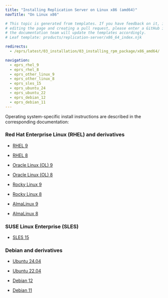 ```yaml
---
title: "Installing Replication Server on Linux x86 (amd64)"
navTitle: "On Linux x86"

# This topic is generated from templates. If you have feedback on it, instead of
# editing the page and creating a pull request, please enter a GitHub issue and
# the documentation team will update the templates accordingly.
# Leaf template: products/replication-server/x86_64_index.njk

redirects:
  - /eprs/latest/03_installation/03_installing_rpm_package/x86_amd64/

navigation:
  - eprs_rhel_9
  - eprs_rhel_8
  - eprs_other_linux_9
  - eprs_other_linux_8
  - eprs_sles_15
  - eprs_ubuntu_24
  - eprs_ubuntu_22
  - eprs_debian_12
  - eprs_debian_11
---
```


Operating system-specific install instructions are described in the corresponding documentation:

### Red Hat Enterprise Linux (RHEL) and derivatives

- [RHEL 9](eprs_rhel_9)

- [RHEL 8](eprs_rhel_8)

- [Oracle Linux (OL) 9](eprs_rhel_9)

- [Oracle Linux (OL) 8](eprs_rhel_8)

- [Rocky Linux 9](eprs_other_linux_9)

- [Rocky Linux 8](eprs_other_linux_8)

- [AlmaLinux 9](eprs_other_linux_9)

- [AlmaLinux 8](eprs_other_linux_8)

### SUSE Linux Enterprise (SLES)

- [SLES 15](eprs_sles_15)

### Debian and derivatives

- [Ubuntu 24.04](eprs_ubuntu_24)

- [Ubuntu 22.04](eprs_ubuntu_22)

- [Debian 12](eprs_debian_12)

- [Debian 11](eprs_debian_11)
